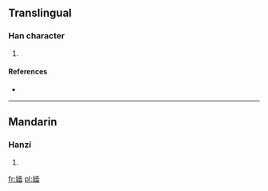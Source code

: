 ==Translingual==

===Han character===
{{Han char|rn=38|rad=女|as=12|sn=15|four=|canj=女土月廿 (VGBT)}}

# {{defn|Han|sort=女12}}

====References====
* {{Han ref|kx=0271.190|dkj=06726|dj=0539.110|hdz=21079.030|uh=5B04|ud=23300}}

----

==Mandarin==

===Hanzi===
{{cmn-hanzi|pin=[[yī]] ([[yi1]])|wg=<sup>i</sup>}}

# {{defn|lang=cmn|sort=女12}}

[[fr:嬄]]
[[pl:嬄]]